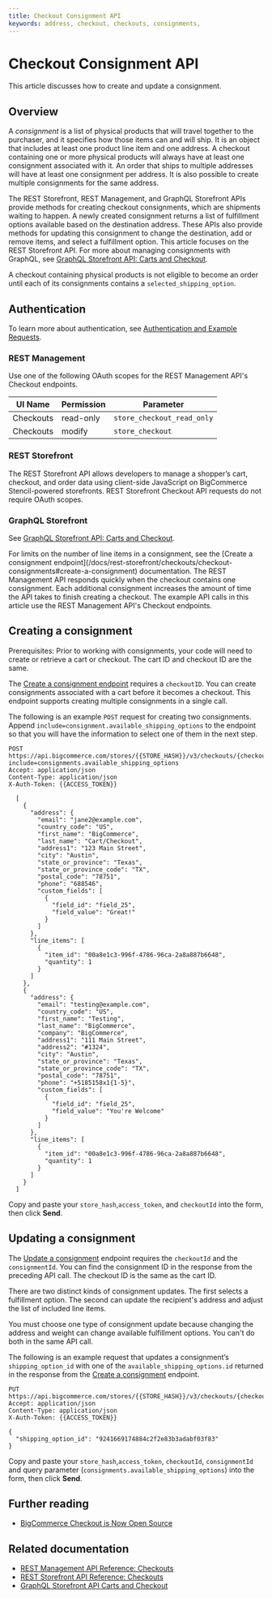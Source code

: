 ```yaml
---
title: Checkout Consignment API
keywords: address, checkout, checkouts, consignments, 
---
```


# Checkout Consignment API

This article discusses how to create and update a consignment.

## Overview

A _consignment_ is a list of physical products that will travel together to the purchaser, and it specifies how those items can and will ship. It is an object that includes at least one product line item and one address. A checkout containing one or more physical products will always have at least one consignment associated with it. An order that ships to multiple addresses will have at least one consignment per address. It is also possible to create multiple consignments for the same address.

The REST Storefront, REST Management, and GraphQL Storefront APIs provide methods for creating checkout consignments, which are shipments waiting to happen.  A newly created consignment returns a list of fulfillment options available based on the destination address.  These APIs also provide methods for updating this consignment to change the destination, add or remove items, and select a fulfillment option. This article focuses on the REST Storefront API. For more about managing consignments with GraphQL, see [GraphQL Storefront API: Carts and Checkout](/api-docs/storefront/graphql/carts-and-checkout).

A checkout containing physical products is not eligible to become an order until each of its consignments contains a `selected_shipping_option`.

## Authentication

To learn more about authentication, see [Authentication and Example Requests](/api-docs/getting-started/authentication).

### REST Management

Use one of the following OAuth scopes for the REST Management API's Checkout endpoints.

| UI Name  | Permission | Parameter                     |
|----------|------------|-------------------------------|
| Checkouts | read-only  | `store_checkout_read_only`    |
| Checkouts | modify     | `store_checkout`              |

### REST Storefront

The REST Storefront API allows developers to manage a shopper’s cart, checkout, and order data using client-side JavaScript on BigCommerce Stencil-powered storefronts. REST Storefront Checkout API requests do not require OAuth scopes.

### GraphQL Storefront

See [GraphQL Storefront API: Carts and Checkout](/api-docs/storefront/graphql/carts-and-checkout).

<Callout type="info">
  For limits on the number of line items in a consignment, see the [Create a consignment endpoint](/docs/rest-storefront/checkouts/checkout-consignments#create-a-consignment) documentation.
  The REST Management API responds quickly when the checkout contains one consignment.  Each additional consignment increases the amount of time the API takes to finish creating a checkout. The example API calls in this article use the REST Management API's Checkout endpoints.
</Callout>

## Creating a consignment

<Callout type="info">
  Prerequisites: Prior to working with consignments, your code will need to create or retrieve a cart or checkout.  The cart ID and checkout ID are the same.
</Callout>


The [Create a consignment endpoint](/docs/rest-storefront/checkouts/checkout-consignments#create-a-consignment) requires a `checkoutID`.  You can create consignments associated with a cart before it becomes a checkout.  This endpoint supports creating multiple consignments in a single call.

The following is an example `POST` request for creating two consignments. Append `include=consignment.available_shipping_options` to the endpoint so that you will have the information to select one of them in the next step.

  
```http filename="Example request: Create a consignment" showLineNumbers copy
POST https://api.bigcommerce.com/stores/{{STORE_HASH}}/v3/checkouts/{checkoutId}/consignments?include=consignments.available_shipping_options
Accept: application/json
Content-Type: application/json
X-Auth-Token: {{ACCESS_TOKEN}}

  [
    {
      "address": {
        "email": "jane2@example.com",
        "country_code": "US",
        "first_name": "BigCommerce",
        "last_name": "Cart/Checkout",
        "address1": "123 Main Street",
        "city": "Austin",
        "state_or_province": "Texas",
        "state_or_province_code": "TX",
        "postal_code": "78751",
        "phone": "688546",
        "custom_fields": [
          {
            "field_id": "field_25",
            "field_value": "Great!"
          }
        ]
      },
      "line_items": [
        {
          "item_id": "00a8e1c3-996f-4786-96ca-2a8a887b6648",
          "quantity": 1
        }
      ]
    },
    {
      "address": {
        "email": "testing@example.com",
        "country_code": "US",
        "first_name": "Testing",
        "last_name": "BigCommerce",
        "company": "BigCommerce",
        "address1": "111 Main Street",
        "address2": "#1324",
        "city": "Austin",
        "state_or_province": "Texas",
        "state_or_province_code": "TX",
        "postal_code": "78751",
        "phone": "+5185158x1{1-5}",
        "custom_fields": [
          {
            "field_id": "field_25",
            "field_value": "You're Welcome"
          }
        ]
      },
      "line_items": [
        {
          "item_id": "00a8e1c3-996f-4786-96ca-2a8a887b6648",
          "quantity": 1
        }
      ]
    }
  ]

```


Copy and paste your `store_hash`,`access_token`, and `checkoutId` into the form, then click **Send**.

## Updating a consignment

The [Update a consignment](/docs/rest-storefront/checkouts/checkout-consignments#update-a-consignment) endpoint requires the `checkoutId` and the `consignmentId`. You can find the consignment ID in the response from the preceding API call. The checkout ID is the same as the cart ID.

There are two distinct kinds of consignment updates. The first selects a fulfillment option. The second can update the recipient's address and adjust the list of included line items. 

<Callout type="warning">
  You must choose one type of consignment update because changing the address and weight can change available fulfillment options. You can't do both in the same API call.
</Callout>

The following is an example request that updates a consignment’s `shipping_option_id` with one of the `available_shipping_options.id` returned in the response from the [Create a consignment](/docs/rest-storefront/checkouts/checkout-consignments#add-consignment-to-checkout) endpoint.

```http filename="Example request: Update a consignment" showLineNumbers copy
PUT https://api.bigcommerce.com/stores/{{STORE_HASH}}/v3/checkouts/{checkoutId}/consignments/{consignmentId}
Accept: application/json
Content-Type: application/json
X-Auth-Token: {{ACCESS_TOKEN}}

{
  "shipping_option_id": "9241669174884c2f2e83b3adabf03f83"
}

```

Copy and paste your `store_hash`,`access_token`, `checkoutId`, `consignmentId` and query parameter (`consignments.available_shipping_options`) into the form, then click **Send**.

## Further reading

* [BigCommerce Checkout is Now Open Source](https://medium.com/bigcommerce-developer-blog/bigcommerce-checkout-is-now-open-source-39e823bc5b3b)


## Related documentation

* [REST Management API Reference: Checkouts](/docs/rest-management/checkouts)
* [REST Storefront API Reference: Checkouts](/docs/rest-storefront/checkouts)
* [GraphQL Storefront API Carts and Checkout](/api-docs/storefront/graphql/carts-and-checkout)
